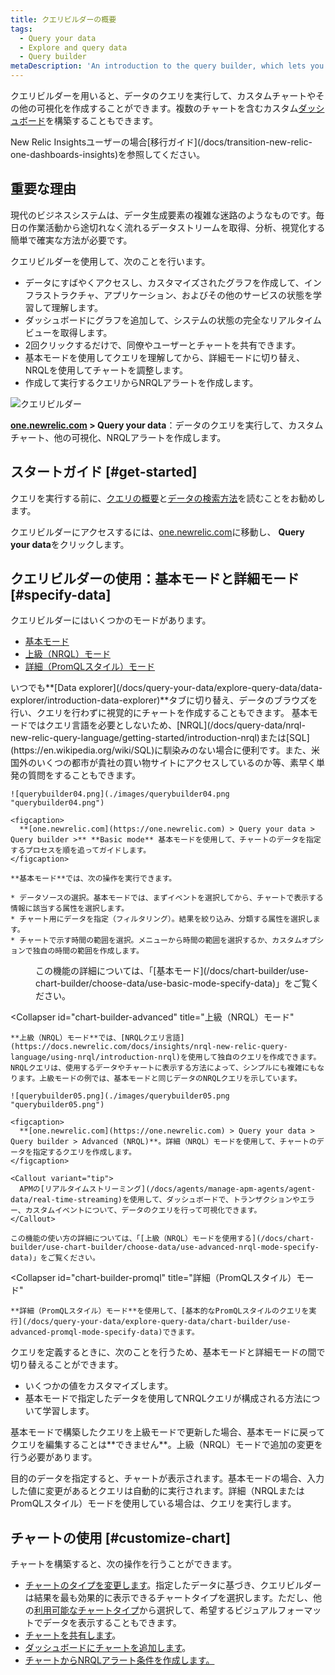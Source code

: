 ```yaml
---
title: クエリビルダーの概要
tags:
  - Query your data
  - Explore and query data
  - Query builder
metaDescription: 'An introduction to the query builder, which lets you run custom queries of your data, build charts and other visualizations, and share charts with others.'
---
```


クエリビルダーを用いると、データのクエリを実行して、カスタムチャートやその他の可視化を作成することができます。複数のチャートを含むカスタム[ダッシュボード](/docs/dashboards/manage-your-dashboard/manage-your-dashboard#dash-create-chart)を構築することもできます。

<Callout variant="important">
  New Relic Insightsユーザーの場合[移行ガイド](/docs/transition-new-relic-one-dashboards-insights)を参照してください。
</Callout>

## 重要な理由

現代のビジネスシステムは、データ生成要素の複雑な迷路のようなものです。毎日の作業活動から途切れなく流れるデータストリームを取得、分析、視覚化する簡単で確実な方法が必要です。

クエリビルダーを使用して、次のことを行います。

* データにすばやくアクセスし、カスタマイズされたグラフを作成して、インフラストラクチャ、アプリケーション、およびその他のサービスの状態を学習して理解します。
* ダッシュボードにグラフを追加して、システムの状態の完全なリアルタイムビューを取得します。
* 2回クリックするだけで、同僚やユーザーとチャートを共有できます。
* 基本モードを使用してクエリを理解してから、詳細モードに切り替え、NRQLを使用してチャートを調整します。
* 作成して実行するクエリからNRQLアラートを作成します。

![クエリビルダー](./images/intro_query_builder.png "クエリビルダー") <figcaption>**[one.newrelic.com](https://one.newrelic.com) > Query your data**：データのクエリを実行して、カスタムチャート、他の可視化、NRQLアラートを作成します。</figcaption>

## スタートガイド [#get-started]

クエリを実行する前に、[クエリの概要](/docs/telemetry-data-platform/ingest-manage-data/understand-data/introduction-querying-new-relic-data/)と[データの検索方法](/docs/query-your-data/explore-query-data/explore-data/introduction-data-explorer/)を読むことをお勧めします。

クエリビルダーにアクセスするには、[one.newrelic.com](https://one.newrelic.com)に移動し、 **Query your data**をクリックします。

## クエリビルダーの使用：基本モードと詳細モード [#specify-data]

クエリビルダーにはいくつかのモードがあります。

* [基本モード](/docs/chart-builder/use-chart-builder/choose-data/use-basic-mode-specify-data)
* [上級（NRQL）モード](/docs/chart-builder/use-chart-builder/choose-data/use-advanced-nrql-mode-specify-data)
* [詳細（PromQLスタイル）モード](#chart-builder-promql)

<Callout variant="tip">
  いつでも**[Data explorer](/docs/query-your-data/explore-query-data/data-explorer/introduction-data-explorer)**タブに切り替え、データのブラウズを行い、クエリを行わずに視覚的にチャートを作成することもできます。
</Callout>

<CollapserGroup>
  <Collapser
    id="chart-builder-basic"
    title="基本モード"
  >
    基本モードではクエリ言語を必要としないため、[NRQL](/docs/query-data/nrql-new-relic-query-language/getting-started/introduction-nrql)または[SQL](https://en.wikipedia.org/wiki/SQL)に馴染みのない場合に便利です。また、米国外のいくつの都市が貴社の買い物サイトにアクセスしているのか等、素早く単発の質問をすることもできます。

    ![querybuilder04.png](./images/querybuilder04.png "querybuilder04.png")

    <figcaption>
      **[one.newrelic.com](https://one.newrelic.com) > Query your data > Query builder >** **Basic mode** 基本モードを使用して、チャートのデータを指定するプロセスを順を追ってガイドします。
    </figcaption>

    **基本モード**では、次の操作を実行できます。

    * データソースの選択。基本モードでは、まずイベントを選択してから、チャートで表示する情報に該当する属性を選択します。
    * チャート用にデータを指定（フィルタリング）。結果を絞り込み、分類する属性を選択します。
    * チャートで示す時間の範囲を選択。メニューから時間の範囲を選択するか、カスタムオプションで独自の時間の範囲を作成します。
  </Collapser>

  <dd>
    この機能の詳細については、「[基本モード](/docs/chart-builder/use-chart-builder/choose-data/use-basic-mode-specify-data)」をご覧ください。
  </dd>

  <Collapser
    id="chart-builder-advanced"
    title="上級（NRQL）モード"
  >
    **上級（NRQL）モード**では、[NRQLクエリ言語](https://docs.newrelic.com/docs/insights/nrql-new-relic-query-language/using-nrql/introduction-nrql)を使用して独自のクエリを作成できます。NRQLクエリは、使用するデータやチャートに表示する方法によって、シンプルにも複雑にもなります。上級モードの例では、基本モードと同じデータのNRQLクエリを示しています。

    ![querybuilder05.png](./images/querybuilder05.png "querybuilder05.png")

    <figcaption>
      **[one.newrelic.com](https://one.newrelic.com) > Query your data > Query builder > Advanced (NRQL)**。詳細（NRQL）モードを使用して、チャートのデータを指定するクエリを作成します。
    </figcaption>

    <Callout variant="tip">
      APMの[リアルタイムストリーミング](/docs/agents/manage-apm-agents/agent-data/real-time-streaming)を使用して、ダッシュボードで、トランザクションやエラー、カスタムイベントについて、データのクエリを行って可視化できます。
    </Callout>

    この機能の使い方の詳細については、「[上級（NRQL）モードを使用する](/docs/chart-builder/use-chart-builder/choose-data/use-advanced-nrql-mode-specify-data)」をご覧ください。
  </Collapser>

  <Collapser
    id="chart-builder-promql"
    title="詳細（PromQLスタイル）モード"
  >
    **詳細（PromQLスタイル）モード**を使用して、[基本的なPromQLスタイルのクエリを実行](/docs/query-your-data/explore-query-data/chart-builder/use-advanced-promql-mode-specify-data)できます。
  </Collapser>
</CollapserGroup>

クエリを定義するときに、次のことを行うため、基本モードと詳細モードの間で切り替えることができます。

* いくつかの値をカスタマイズします。
* 基本モードで指定したデータを使用してNRQLクエリが構成される方法について学習します。

<Callout variant="important">
  基本モードで構築したクエリを上級モードで更新した場合、基本モードに戻ってクエリを編集することは**できません**。上級（NRQL）モードで追加の変更を行う必要があります。
</Callout>

目的のデータを指定すると、チャートが表示されます。基本モードの場合、入力した値に変更があるとクエリは自動的に実行されます。詳細（NRQLまたはPromQLスタイル）モードを使用している場合は、クエリを実行します。

## チャートの使用 [#customize-chart]

チャートを構築すると、次の操作を行うことができます。

* [チャートのタイプを変更します](/docs/chart-builder/use-chart-builder/use-charts/use-your-charts#change-appearance)。指定したデータに基づき、クエリビルダーは結果を最も効果的に表示できるチャートタイプを選択します。ただし、他の[利用可能なチャートタイプ](/docs/insights/use-insights-ui/manage-dashboards/insights-chart-types)から選択して、希望するビジュアルフォーマットでデータを表示することもできます。
* [チャートを共有します](/docs/chart-builder/use-chart-builder/use-charts/use-your-charts#share-charts)。
* [ダッシュボードにチャートを追加します](/docs/chart-builder/use-chart-builder/use-charts/use-your-charts#add-to-dashboard)。
* [チャートからNRQLアラート条件を作成します。](/docs/alerts-applied-intelligence/new-relic-alerts/alert-conditions/create-nrql-alert-conditions/#create-chart)